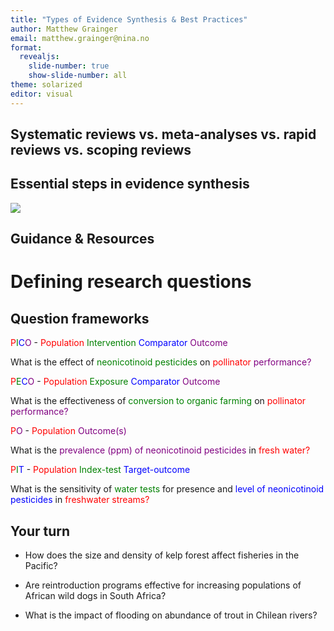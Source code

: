 ```yaml
---
title: "Types of Evidence Synthesis & Best Practices"
author: Matthew Grainger
email: matthew.grainger@nina.no
format:
  revealjs:
    slide-number: true
    show-slide-number: all
theme: solarized
editor: visual
---
```


## Systematic reviews vs. meta-analyses vs. rapid reviews vs. scoping reviews

## Essential steps in evidence synthesis

![](images/clipboard-3014003817.png)

## Guidance & Resources

# Defining research questions

## Question frameworks

[P]{style="color:red;"}[I]{style="color:green;"}[C]{style="color:blue;"}[O]{style="color:purple;"} - [Population]{style="color:red;"} [Intervention]{style="color:green;"} [Comparator]{style="color:blue;"} [Outcome]{style="color:purple;"}

What is the effect of [neonicotinoid pesticides]{style="color:green;"} on [pollinator]{style="color:red;"} [performance?]{style="color:purple;"}

[P]{style="color:red;"}[E]{style="color:green;"}[C]{style="color:blue;"}[O]{style="color:purple;"} - [Population]{style="color:red;"} [Exposure]{style="color:green;"} [Comparator]{style="color:blue;"} [Outcome]{style="color:purple;"}

What is the effectiveness of [conversion to organic farming]{style="color:green;"} on [pollinator]{style="color:red;"} [performance?]{style="color:purple;"}

[P]{style="color:red;"}[O]{style="color:purple;"} - [Population]{style="color:red;"} [Outcome(s)]{style="color:purple;"}

What is the [prevalence (ppm) of neonicotinoid pesticides]{style="color:purple;"} in [fresh water?]{style="color:red;"}

[P]{style="color:red;"}[I]{style="color:green;"}[T]{style="color:blue;"} - [Population]{style="color:red;"} [Index-test]{style="color:green;"} [Target-outcome]{style="color:blue;"}

What is the sensitivity of [water tests]{style="color:green;"} for presence and [level of neonicotinoid pesticides]{style="color:blue;"} in [freshwater streams?]{style="color:red;"}

## Your turn

-   How does the size and density of kelp forest affect fisheries in the Pacific?

-   Are reintroduction programs effective for increasing populations of African wild dogs in South Africa?

-   What is the impact of flooding on abundance of trout in Chilean rivers?
